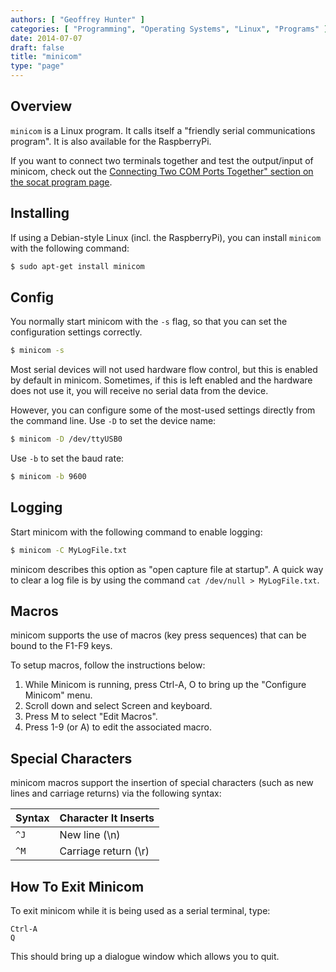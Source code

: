 ```yaml
---
authors: [ "Geoffrey Hunter" ]
categories: [ "Programming", "Operating Systems", "Linux", "Programs" ]
date: 2014-07-07
draft: false
title: "minicom"
type: "page"
---
```



## Overview

`minicom` is a Linux program. It calls itself a "friendly serial communications program". It is also available for the RaspberryPi.

If you want to connect two terminals together and test the output/input of minicom, check out the [Connecting Two COM Ports Together" section on the socat program page](/programming/operating-systems/linux/programs/socat#connecting-two-com-ports-together).

## Installing

If using a Debian-style Linux (incl. the RaspberryPi), you can install `minicom` with the following command:

```sh   
$ sudo apt-get install minicom
```  

## Config

You normally start minicom with the `-s` flag, so that you can set the configuration settings correctly.

```sh    
$ minicom -s
```

<Aside type="caution">
Most serial devices will not used hardware flow control, but this is enabled by default in minicom. Sometimes, if this is left enabled and the hardware does not use it, you will receive no serial data from the device.
</Aside>

However, you can configure some of the most-used settings directly from the command line. Use `-D` to set the device name:

```sh   
$ minicom -D /dev/ttyUSB0
```

Use `-b` to set the baud rate:

```sh   
$ minicom -b 9600
```  

## Logging

Start minicom with the following command to enable logging:

```sh   
$ minicom -C MyLogFile.txt
```  

minicom describes this option as "open capture file at startup". A quick way to clear a log file is by using the command `cat /dev/null > MyLogFile.txt`.

## Macros

minicom supports the use of macros (key press sequences) that can be bound to the F1-F9 keys.

To setup macros, follow the instructions below:

1. While Minicom is running, press Ctrl-A, O to bring up the "Configure Minicom" menu.
2. Scroll down and select Screen and keyboard.
3. Press M to select "Edit Macros".
4. Press 1-9 (or A) to edit the associated macro.

## Special Characters

minicom macros support the insertion of special characters (such as new lines and carriage returns) via the following syntax:

<table>
    <thead>
        <tr>
            <th>Syntax</th>
            <th>Character It Inserts</th>
        </tr>
    </thead>
<tbody>
<tr>
<td ><code>^J</code></td>
<td >New line (\n)</td>
</tr>
<tr>
<td><code>^M</code></td>
<td >Carriage return (\r)</td>
</tr>
</tbody>
</table>

## How To Exit Minicom

To exit minicom while it is being used as a serial terminal, type:

```text
Ctrl-A
Q
```

This should bring up a dialogue window which allows you to quit.